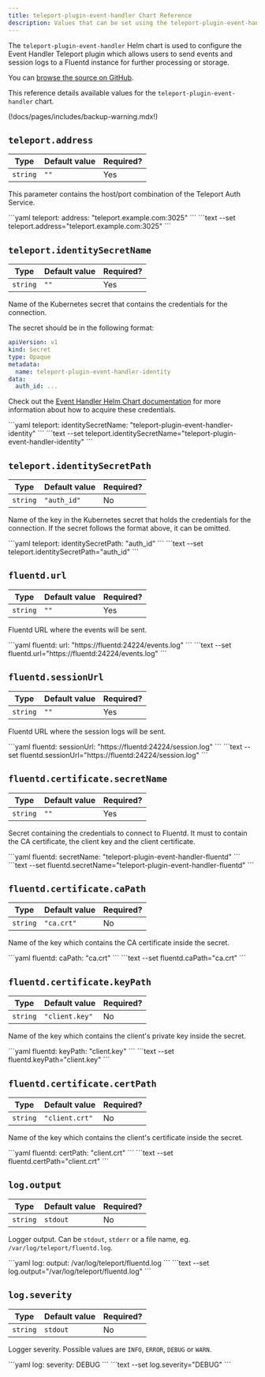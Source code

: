 ```yaml
---
title: teleport-plugin-event-handler Chart Reference
description: Values that can be set using the teleport-plugin-event-handler Helm chart
---
```


The `teleport-plugin-event-handler` Helm chart is used to configure the Event Handler Teleport plugin which allows users to send events and session logs to a Fluentd instance for further processing or storage.

You can [browse the source on GitHub](https://github.com/gravitational/teleport-plugins/tree/v(=teleport.version=)/charts/event-handler).

This reference details available values for the `teleport-plugin-event-handler` chart.

(!docs/pages/includes/backup-warning.mdx!)

## `teleport.address`

| Type | Default value | Required? |
| - | - | - |
| `string` | `""` | Yes |

This parameter contains the host/port combination of the Teleport Auth Service.

<Tabs>
  <TabItem label="values.yaml">
  ```yaml
  teleport:
    address: "teleport.example.com:3025"
  ```
  </TabItem>
  <TabItem label="--set">
  ```text
  --set teleport.address="teleport.example.com:3025"
  ```
  </TabItem>
</Tabs>

## `teleport.identitySecretName`

| Type | Default value | Required? |
| - | - | - |
| `string` | `""` | Yes |

Name of the Kubernetes secret that contains the credentials for the connection.

The secret should be in the following format:

```yaml
apiVersion: v1
kind: Secret
type: Opaque
metadata:
  name: teleport-plugin-event-handler-identity
data:
  auth_id: ...
```

Check out the [Event Handler Helm Chart documentation](https://github.com/gravitational/teleport-plugins/tree/v(=teleport.version=)/charts/event-handler/#prerequisites) for more information about how to acquire these credentials.

<Tabs>
  <TabItem label="values.yaml">
  ```yaml
  teleport:
    identitySecretName: "teleport-plugin-event-handler-identity"
  ```
  </TabItem>
  <TabItem label="--set">
  ```text
  --set teleport.identitySecretName="teleport-plugin-event-handler-identity"
  ```
  </TabItem>
</Tabs>

## `teleport.identitySecretPath`

| Type | Default value | Required? |
| - | - | - |
| `string` | `"auth_id"` | No |

Name of the key in the Kubernetes secret that holds the credentials for the connection. If the secret follows the format above, it can be omitted.

<Tabs>
  <TabItem label="values.yaml">
  ```yaml
  teleport:
    identitySecretPath: "auth_id"
  ```
  </TabItem>
  <TabItem label="--set">
  ```text
  --set teleport.identitySecretPath="auth_id"
  ```
  </TabItem>
</Tabs>

## `fluentd.url`

| Type | Default value | Required? |
| - | - | - |
| `string` | `""` | Yes |

Fluentd URL where the events will be sent.

<Tabs>
  <TabItem label="values.yaml">
  ```yaml
  fluentd:
    url: "https://fluentd:24224/events.log"
  ```
  </TabItem>
  <TabItem label="--set">
  ```text
  --set fluentd.url="https://fluentd:24224/events.log"
  ```
  </TabItem>
</Tabs>

## `fluentd.sessionUrl`

| Type | Default value | Required? |
| - | - | - |
| `string` | `""` | Yes |

Fluentd URL where the session logs will be sent.

<Tabs>
  <TabItem label="values.yaml">
  ```yaml
  fluentd:
    sessionUrl: "https://fluentd:24224/session.log"
  ```
  </TabItem>
  <TabItem label="--set">
  ```text
  --set fluentd.sessionUrl="https://fluentd:24224/session.log"
  ```
  </TabItem>
</Tabs>

## `fluentd.certificate.secretName`

| Type | Default value | Required? |
| - | - | - |
| `string` | `""` | Yes |

Secret containing the credentials to connect to Fluentd. It must to contain the CA certificate, the client key and the client certificate.

<Tabs>
  <TabItem label="values.yaml">
  ```yaml
  fluentd:
    secretName: "teleport-plugin-event-handler-fluentd"
  ```
  </TabItem>
  <TabItem label="--set">
  ```text
  --set fluentd.secretName="teleport-plugin-event-handler-fluentd"
  ```
  </TabItem>
</Tabs>

## `fluentd.certificate.caPath`

| Type | Default value | Required? |
| - | - | - |
| `string` | `"ca.crt"` | No |

Name of the key which contains the CA certificate inside the secret.

<Tabs>
  <TabItem label="values.yaml">
  ```yaml
  fluentd:
    caPath: "ca.crt"
  ```
  </TabItem>
  <TabItem label="--set">
  ```text
  --set fluentd.caPath="ca.crt"
  ```
  </TabItem>
</Tabs>

## `fluentd.certificate.keyPath`

| Type | Default value | Required? |
| - | - | - |
| `string` | `"client.key"` | No |

Name of the key which contains the client's private key inside the secret.

<Tabs>
  <TabItem label="values.yaml">
  ```yaml
  fluentd:
    keyPath: "client.key"
  ```
  </TabItem>
  <TabItem label="--set">
  ```text
  --set fluentd.keyPath="client.key"
  ```
  </TabItem>
</Tabs>

## `fluentd.certificate.certPath`

| Type | Default value | Required? |
| - | - | - |
| `string` | `"client.crt"` | No |

Name of the key which contains the client's certificate inside the secret.

<Tabs>
  <TabItem label="values.yaml">
  ```yaml
  fluentd:
    certPath: "client.crt"
  ```
  </TabItem>
  <TabItem label="--set">
  ```text
  --set fluentd.certPath="client.crt"
  ```
  </TabItem>
</Tabs>

## `log.output`

| Type | Default value | Required? |
| - | - | - |
| `string` | `stdout` | No |

Logger output. Can be `stdout`, `stderr` or a file name, eg. `/var/log/teleport/fluentd.log`.

<Tabs>
  <TabItem label="values.yaml">
  ```yaml
  log:
    output: /var/log/teleport/fluentd.log
  ```
  </TabItem>
  <TabItem label="--set">
  ```text
  --set log.output="/var/log/teleport/fluentd.log"
  ```
  </TabItem>
</Tabs>

## `log.severity`

| Type | Default value | Required? |
| - | - | - |
| `string` | `stdout` | No |

Logger severity. Possible values are `INFO`, `ERROR`, `DEBUG` or `WARN`.

<Tabs>
  <TabItem label="values.yaml">
  ```yaml
  log:
    severity: DEBUG
  ```
  </TabItem>
  <TabItem label="--set">
  ```text
  --set log.severity="DEBUG"
  ```
  </TabItem>
</Tabs>
